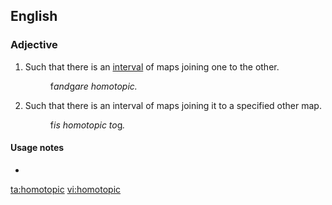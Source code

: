==English==
{{wikipedia}}
===Adjective===
{{en-adj|-}}

# {{topology|of two [[map]]s}} Such that there is an [[interval]] of maps joining one to the other.
#: f'' and ''g'' are homotopic.''
# {{topology|of a map}} Such that there is an interval of maps joining it to a specified other map.
#: f'' is homotopic to ''g''.''

{{rfc|The two senses should be combined (the difference between them is taken care of by the usage note and is not a difference in meaning).}}

====Usage notes====
*{{en-usage-equal}}

[[ta:homotopic]]
[[vi:homotopic]]